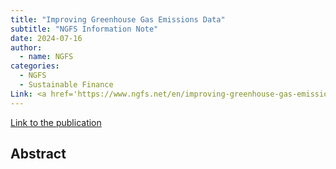 ```yaml
---
title: "Improving Greenhouse Gas Emissions Data"
subtitle: "NGFS Information Note"
date: 2024-07-16
author:
  - name: NGFS
categories: 
  - NGFS
  - Sustainable Finance
Link: <a href='https://www.ngfs.net/en/improving-greenhouse-gas-emissions-data-ngfs-information-note'>Link</a>
---
```


[Link to the publication](https://www.ngfs.net/en/improving-greenhouse-gas-emissions-data-ngfs-information-note)

## Abstract


